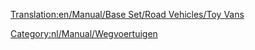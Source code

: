 [[Translation:en/Manual/Base Set/Road Vehicles/Toy Vans]]

{{nl/Manual/Base Set/Road Vehicles/Wegvoertuig|name     = MightyMover Speelgoedvrachtwagen
  |img      = en/Manual/Base Set/Road Vehicles/MightyMover Toy.png
  |price    = £4.797 (€ 9.594)
  |speed    = 30 mph (48 km/h)
  |annual   = £421 (€ 842)
  |designed = 1935
  |life     = 15
  |capacity = 17 [[nl/Manual/Base Set/Cargos/Speelgoed|stukken speelgoed]]
}}
{{nl/Manual/Base Set/Road Vehicles/Wegvoertuig|name     = Powernaught Speelgoedvrachtwagen
  |img      = en/Manual/Base Set/Road Vehicles/Powernaught Toy.png
  |price    = £6.027 (€ 12.054)
  |speed    = 55 mph (88 km/h)
  |annual   = £787 (€ 1.574)
  |designed = 1978
  |life     = 15
  |capacity = 19 [[nl/Manual/Base Set/Cargos/Speelgoed|stukken speelgoed]]
}}
{{nl/Manual/Base Set/Road Vehicles/Wegvoertuig|name     = Wizzow Speelgoedvrachtwagen
  |img      = en/Manual/Base Set/Road Vehicles/Wizzow Toy.png
  |price    = £6.437 (€ 12.874)
  |speed    = 70 mph (112 km/h)
  |annual   = £1.125 (€ 2.250)
  |designed = 2015
  |life     = 15
  |capacity = 22 [[nl/Manual/Base Set/Cargos/Speelgoed|stukken speelgoed]]
}}
[[Category:nl/Manual/Wegvoertuigen]]